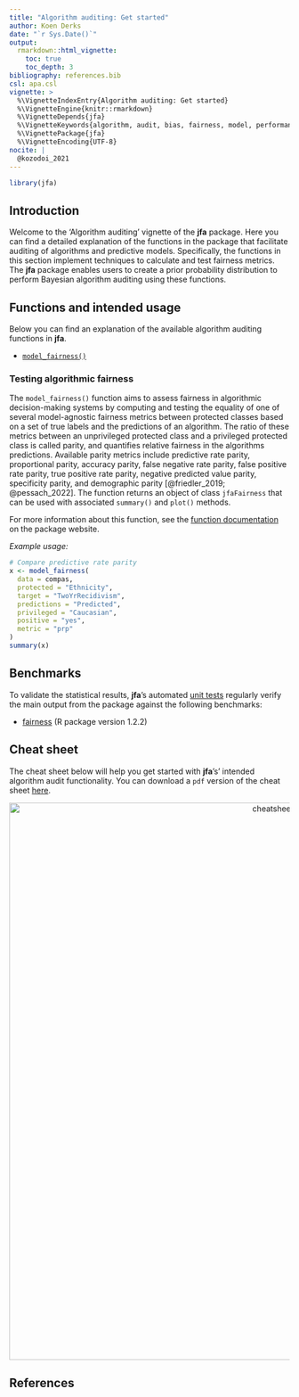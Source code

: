 ```yaml
---
title: "Algorithm auditing: Get started"
author: Koen Derks
date: "`r Sys.Date()`"
output: 
  rmarkdown::html_vignette:
    toc: true
    toc_depth: 3
bibliography: references.bib
csl: apa.csl
vignette: >
  %\VignetteIndexEntry{Algorithm auditing: Get started}
  %\VignetteEngine{knitr::rmarkdown}
  %\VignetteDepends{jfa}
  %\VignetteKeywords{algorithm, audit, bias, fairness, model, performance}
  %\VignettePackage{jfa}
  %\VignetteEncoding{UTF-8}
nocite: |
  @kozodoi_2021
---
```


```r
library(jfa)
```

## Introduction

Welcome to the 'Algorithm auditing' vignette of the **jfa** package. Here you
can find a detailed explanation of the functions in the package that facilitate
auditing of algorithms and predictive models. Specifically, the functions in
this section implement techniques to calculate and test fairness metrics. The
**jfa** package enables users to create a prior probability distribution to
perform Bayesian algorithm auditing using these functions.

## Functions and intended usage

Below you can find an explanation of the available algorithm auditing functions
in **jfa**.

- [`model_fairness()`](#testing-algorithmic-fairness)

### Testing algorithmic fairness

The `model_fairness()` function aims to assess fairness in algorithmic
decision-making systems by computing and testing the equality of one of
several model-agnostic fairness metrics between protected classes based on a
set of true labels and the predictions of an algorithm. The ratio of these
metrics between an unprivileged protected class and a privileged protected
class is called parity, and quantifies relative fairness in the algorithms
predictions. Available parity metrics include predictive rate parity,
proportional parity, accuracy parity, false negative rate parity, false
positive rate parity, true positive rate parity, negative predicted value
parity, specificity parity, and demographic parity [@friedler_2019;
@pessach_2022]. The function returns an object of class `jfaFairness` that can
be used with associated `summary()` and `plot()` methods.

For more information about this function, see the
[function documentation](https://koenderks.github.io/jfa/reference/model_fairness.html)
on the package website.

*Example usage:*

```r
# Compare predictive rate parity
x <- model_fairness(
  data = compas,
  protected = "Ethnicity",
  target = "TwoYrRecidivism",
  predictions = "Predicted",
  privileged = "Caucasian",
  positive = "yes",
  metric = "prp"
)
summary(x)
```

## Benchmarks

To validate the statistical results, **jfa**'s automated
[unit tests](https://github.com/koenderks/jfa/tree/development/tests/testthat)
regularly verify the main output from the package against the following
benchmarks:

- [fairness](https://cran.r-project.org/package=fairness) (R package version 1.2.2)

## Cheat sheet

The cheat sheet below will help you get started with **jfa**'s' intended
algorithm audit functionality. You can download a `pdf` version of the cheat
sheet [here](https://github.com/koenderks/jfa/raw/development/man/figures/cheatsheet/cheatsheet-algorithm.pdf).

<p align='center'><img src='cheatsheet-algorithm.png' alt='cheatsheet-algorithm' width='1000'></p>

## References
<div id="refs"></div>
